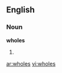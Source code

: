 ==English==

===Noun===
'''wholes'''

# {{plural of|[[whole]].  Hazel this word is not valid as a word in Scrabble}}

[[ar:wholes]]
[[vi:wholes]]